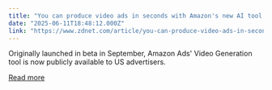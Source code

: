 ```yaml
---
title: "You can produce video ads in seconds with Amazon's new AI tool - here's how"
date: "2025-06-11T18:48:12.000Z"
link: "https://www.zdnet.com/article/you-can-produce-video-ads-in-seconds-with-amazons-new-ai-tool-heres-how/"
---
```


Originally launched in beta in September, Amazon Ads' Video Generation tool is now publicly available to US advertisers.

[Read more](https://www.zdnet.com/article/you-can-produce-video-ads-in-seconds-with-amazons-new-ai-tool-heres-how/)
